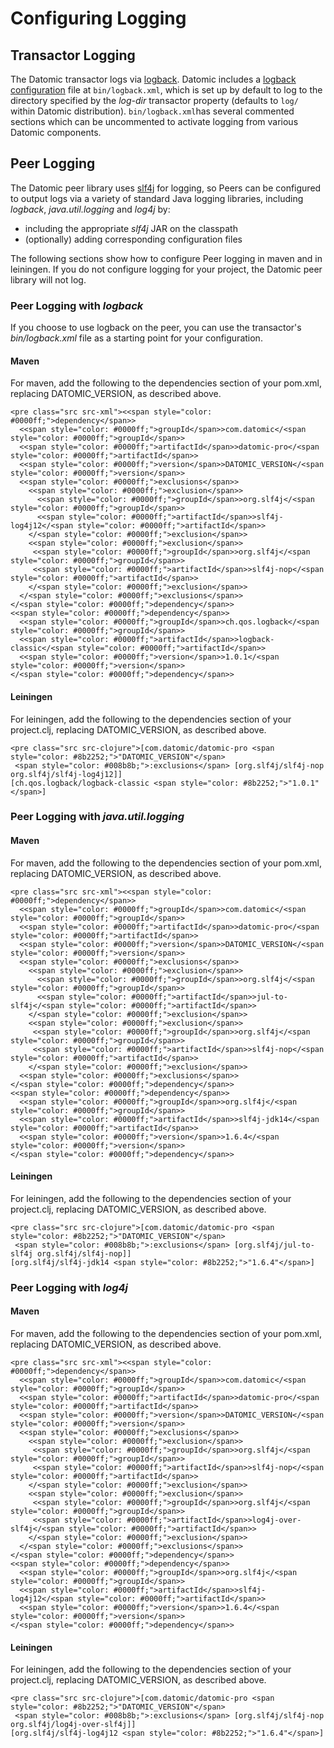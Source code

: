 Configuring Logging
===================

Transactor Logging
------------------

The Datomic transactor logs via [logback](http://logback.qos.ch/). Datomic includes a [logback configuration](http://logback.qos.ch/manual/configuration.html) file at `bin/logback.xml`, which is set up by default to log to the directory specified by the *log-dir* transactor property (defaults to `log/` within Datomic distribution). `bin/logback.xml`has several commented sections which can be uncommented to activate logging from various Datomic components.





Peer Logging
------------

The Datomic peer library uses [slf4j](http://www.slf4j.org/) for logging, so Peers can be configured to output logs via a variety of standard Java logging libraries, including *logback*, *java.util.logging* and *log4j* by:

- including the appropriate *slf4j* JAR on the classpath
- (optionally) adding corresponding configuration files

The following sections show how to configure Peer logging in maven and in leiningen. If you do not configure logging for your project, the Datomic peer library will not log.



### Peer Logging with *logback*

If you choose to use logback on the peer, you can use the transactor's *bin/logback.xml* file as a starting point for your configuration.



#### Maven

For maven, add the following to the dependencies section of your pom.xml, replacing DATOMIC\_VERSION, as described above.

```
<pre class="src src-xml"><<span style="color: #0000ff;">dependency</span>>
  <<span style="color: #0000ff;">groupId</span>>com.datomic</<span style="color: #0000ff;">groupId</span>>
  <<span style="color: #0000ff;">artifactId</span>>datomic-pro</<span style="color: #0000ff;">artifactId</span>>
  <<span style="color: #0000ff;">version</span>>DATOMIC_VERSION</<span style="color: #0000ff;">version</span>>
  <<span style="color: #0000ff;">exclusions</span>>
    <<span style="color: #0000ff;">exclusion</span>>
      <<span style="color: #0000ff;">groupId</span>>org.slf4j</<span style="color: #0000ff;">groupId</span>>
      <<span style="color: #0000ff;">artifactId</span>>slf4j-log4j12</<span style="color: #0000ff;">artifactId</span>>
    </<span style="color: #0000ff;">exclusion</span>>
    <<span style="color: #0000ff;">exclusion</span>>
     <<span style="color: #0000ff;">groupId</span>>org.slf4j</<span style="color: #0000ff;">groupId</span>>
     <<span style="color: #0000ff;">artifactId</span>>slf4j-nop</<span style="color: #0000ff;">artifactId</span>>
    </<span style="color: #0000ff;">exclusion</span>>
  </<span style="color: #0000ff;">exclusions</span>>
</<span style="color: #0000ff;">dependency</span>>
<<span style="color: #0000ff;">dependency</span>>
  <<span style="color: #0000ff;">groupId</span>>ch.qos.logback</<span style="color: #0000ff;">groupId</span>>
  <<span style="color: #0000ff;">artifactId</span>>logback-classic</<span style="color: #0000ff;">artifactId</span>>
  <<span style="color: #0000ff;">version</span>>1.0.1</<span style="color: #0000ff;">version</span>>
</<span style="color: #0000ff;">dependency</span>>
```







#### Leiningen

For leiningen, add the following to the dependencies section of your project.clj, replacing DATOMIC\_VERSION, as described above.

```
<pre class="src src-clojure">[com.datomic/datomic-pro <span style="color: #8b2252;">"DATOMIC_VERSION"</span>
 <span style="color: #008b8b;">:exclusions</span> [org.slf4j/slf4j-nop org.slf4j/slf4j-log4j12]]
[ch.qos.logback/logback-classic <span style="color: #8b2252;">"1.0.1"</span>]
```









### Peer Logging with *java.util.logging*



#### Maven

For maven, add the following to the dependencies section of your pom.xml, replacing DATOMIC\_VERSION, as described above.

```
<pre class="src src-xml"><<span style="color: #0000ff;">dependency</span>>
  <<span style="color: #0000ff;">groupId</span>>com.datomic</<span style="color: #0000ff;">groupId</span>>
  <<span style="color: #0000ff;">artifactId</span>>datomic-pro</<span style="color: #0000ff;">artifactId</span>>
  <<span style="color: #0000ff;">version</span>>DATOMIC_VERSION</<span style="color: #0000ff;">version</span>>
  <<span style="color: #0000ff;">exclusions</span>>
    <<span style="color: #0000ff;">exclusion</span>>
      <<span style="color: #0000ff;">groupId</span>>org.slf4j</<span style="color: #0000ff;">groupId</span>>
      <<span style="color: #0000ff;">artifactId</span>>jul-to-slf4j</<span style="color: #0000ff;">artifactId</span>>
    </<span style="color: #0000ff;">exclusion</span>>
    <<span style="color: #0000ff;">exclusion</span>>
     <<span style="color: #0000ff;">groupId</span>>org.slf4j</<span style="color: #0000ff;">groupId</span>>
     <<span style="color: #0000ff;">artifactId</span>>slf4j-nop</<span style="color: #0000ff;">artifactId</span>>
    </<span style="color: #0000ff;">exclusion</span>>
  <<span style="color: #0000ff;">exclusions</span>>
</<span style="color: #0000ff;">dependency</span>>
<<span style="color: #0000ff;">dependency</span>>
  <<span style="color: #0000ff;">groupId</span>>org.slf4j</<span style="color: #0000ff;">groupId</span>>
  <<span style="color: #0000ff;">artifactId</span>>slf4j-jdk14</<span style="color: #0000ff;">artifactId</span>>
  <<span style="color: #0000ff;">version</span>>1.6.4</<span style="color: #0000ff;">version</span>>
</<span style="color: #0000ff;">dependency</span>>
```







#### Leiningen

For leiningen, add the following to the dependencies section of your project.clj, replacing DATOMIC\_VERSION, as described above.

```
<pre class="src src-clojure">[com.datomic/datomic-pro <span style="color: #8b2252;">"DATOMIC_VERSION"</span>
 <span style="color: #008b8b;">:exclusions</span> [org.slf4j/jul-to-slf4j org.slf4j/slf4j-nop]]
[org.slf4j/slf4j-jdk14 <span style="color: #8b2252;">"1.6.4"</span>]
```









### Peer Logging with *log4j*



#### Maven

For maven, add the following to the dependencies section of your pom.xml, replacing DATOMIC\_VERSION, as described above.

```
<pre class="src src-xml"><<span style="color: #0000ff;">dependency</span>>
  <<span style="color: #0000ff;">groupId</span>>com.datomic</<span style="color: #0000ff;">groupId</span>>
  <<span style="color: #0000ff;">artifactId</span>>datomic-pro</<span style="color: #0000ff;">artifactId</span>>
  <<span style="color: #0000ff;">version</span>>DATOMIC_VERSION</<span style="color: #0000ff;">version</span>>
  <<span style="color: #0000ff;">exclusions</span>>
    <<span style="color: #0000ff;">exclusion</span>>
     <<span style="color: #0000ff;">groupId</span>>org.slf4j</<span style="color: #0000ff;">groupId</span>>
     <<span style="color: #0000ff;">artifactId</span>>slf4j-nop</<span style="color: #0000ff;">artifactId</span>>
    </<span style="color: #0000ff;">exclusion</span>>
    <<span style="color: #0000ff;">exclusion</span>>
     <<span style="color: #0000ff;">groupId</span>>org.slf4j</<span style="color: #0000ff;">groupId</span>>
     <<span style="color: #0000ff;">artifactId</span>>log4j-over-slf4j</<span style="color: #0000ff;">artifactId</span>>
    </<span style="color: #0000ff;">exclusion</span>>
  </<span style="color: #0000ff;">exclusions</span>>
</<span style="color: #0000ff;">dependency</span>>
<<span style="color: #0000ff;">dependency</span>>
  <<span style="color: #0000ff;">groupId</span>>org.slf4j</<span style="color: #0000ff;">groupId</span>>
  <<span style="color: #0000ff;">artifactId</span>>slf4j-log4j12</<span style="color: #0000ff;">artifactId</span>>
  <<span style="color: #0000ff;">version</span>>1.6.4</<span style="color: #0000ff;">version</span>>
</<span style="color: #0000ff;">dependency</span>>
```







#### Leiningen

For leiningen, add the following to the dependencies section of your project.clj, replacing DATOMIC\_VERSION, as described above.

```
<pre class="src src-clojure">[com.datomic/datomic-pro <span style="color: #8b2252;">"DATOMIC_VERSION"</span>
 <span style="color: #008b8b;">:exclusions</span> [org.slf4j/slf4j-nop org.slf4j/log4j-over-slf4j]]
[org.slf4j/slf4j-log4j12 <span style="color: #8b2252;">"1.6.4"</span>]
```